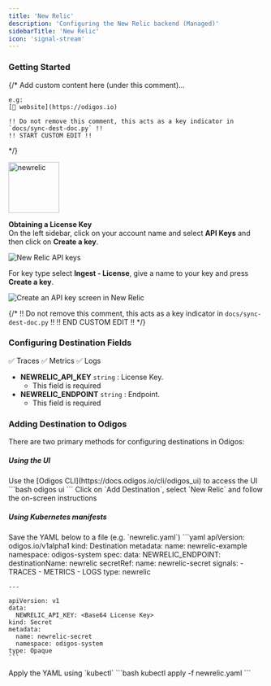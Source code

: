 ```yaml
---
title: 'New Relic'
description: 'Configuring the New Relic backend (Managed)'
sidebarTitle: 'New Relic'
icon: 'signal-stream'
---
```


### Getting Started

{/*
    Add custom content here (under this comment)...

    e.g:
    [🔗 website](https://odigos.io)

    !! Do not remove this comment, this acts as a key indicator in `docs/sync-dest-doc.py` !!
    !! START CUSTOM EDIT !!
*/}

<img src='https://d15jtxgb40qetw.cloudfront.net/newrelic.svg' alt='newrelic' width="100" height="100" className="not-prose" />

**Obtaining a License Key**<br/>
On the left sidebar, click on your account name and select **API Keys** and then click on **Create a key**.

<Frame>
  <img src="/backends/images/newrelic1.png" alt="New Relic API keys" />
</Frame>

For key type select **Ingest - License**, give a name to your key and press **Create a key**.

<Frame>
  <img src="/backends/images/newrelic2.png" alt="Create an API key screen in New Relic" />
</Frame>

{/*
    !! Do not remove this comment, this acts as a key indicator in `docs/sync-dest-doc.py` !!
    !! END CUSTOM EDIT !!
*/}

### Configuring Destination Fields

<Accordion title="Supported Signals:">
  ✅ Traces
  ✅ Metrics
  ✅ Logs
</Accordion>

- **NEWRELIC_API_KEY** `string` : License Key.
  - This field is required
- **NEWRELIC_ENDPOINT** `string` : Endpoint.
  - This field is required

### Adding Destination to Odigos

There are two primary methods for configuring destinations in Odigos:

##### **Using the UI**

<Steps>
  <Step>
    Use the [Odigos CLI](https://docs.odigos.io/cli/odigos_ui) to access the UI
    ```bash
    odigos ui
    ```
  </Step>
  <Step>
    Click on `Add Destination`, select `New Relic` and follow the on-screen instructions
  </Step>
</Steps>

##### **Using Kubernetes manifests**

<Steps>
  <Step>
    Save the YAML below to a file (e.g. `newrelic.yaml`)
    ```yaml
    apiVersion: odigos.io/v1alpha1
    kind: Destination
    metadata:
      name: newrelic-example
      namespace: odigos-system
    spec:
      data:
        NEWRELIC_ENDPOINT: <Endpoint [https://otlp.nr-data.net, https://otlp.eu01.nr-data.net]>
      destinationName: newrelic
      secretRef:
        name: newrelic-secret
      signals:
      - TRACES
      - METRICS
      - LOGS
      type: newrelic

    ---

    apiVersion: v1
    data:
      NEWRELIC_API_KEY: <Base64 License Key>
    kind: Secret
    metadata:
      name: newrelic-secret
      namespace: odigos-system
    type: Opaque
    ```
  </Step>
  <Step>
    Apply the YAML using `kubectl`
    ```bash
    kubectl apply -f newrelic.yaml
    ```
  </Step>
</Steps>